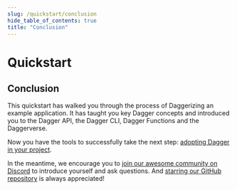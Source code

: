 ```yaml
---
slug: /quickstart/conclusion
hide_table_of_contents: true
title: "Conclusion"
---
```


# Quickstart

## Conclusion

This quickstart has walked you through the process of Daggerizing an example application. It has taught you key Dagger concepts and introduced you to the Dagger API, the Dagger CLI, Dagger Functions and the Daggerverse.

Now you have the tools to successfully take the next step: [adopting Dagger in your project](../adopting).

In the meantime, we encourage you to [join our awesome community on Discord](https://discord.gg/dagger-io) to introduce yourself and ask questions. And [starring our GitHub repository](https://github.com/dagger/dagger) is always appreciated!
